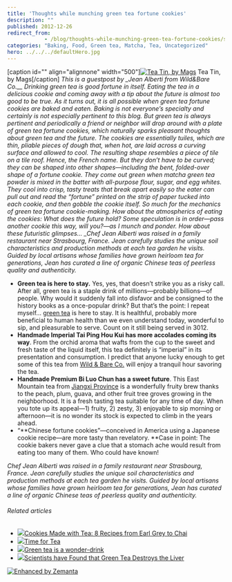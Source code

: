 ```yaml
---
title: 'Thoughts while munching green tea fortune cookies'
description: ""
published: 2012-12-26
redirect_from: 
            - /blog/thoughts-while-munching-green-tea-fortune-cookies/swizec/5776
categories: "Baking, Food, Green tea, Matcha, Tea, Uncategorized"
hero: ../../../defaultHero.jpg
---
```

\[caption id=&quot;&quot; align=&quot;alignnone&quot; width=&quot;500&quot;][![Tea Tin, by Mags](http://farm1.staticflickr.com/3/6930236_ac843de4e1.jpg "Tea Tin, by Mags")](http://www.flickr.com/photos/48889055390@N01/6930236) Tea Tin, by Mags\[/caption] _This is a guestpost by \_Jean Alberti from Wild&amp;Bare Co.\_\_ Drinking green tea is good fortune in itself. Eating the tea in a delicious cookie and coming away with a tip about the future is almost too good to be true. As it turns out, it is all possible when green tea fortune cookies are baked and eaten. Baking is not everyone’s specialty and certainly is not especially pertinent to this blog. But green tea is always pertinent and periodically a friend or neighbor will drop around with a plate of green tea fortune cookies, which naturally sparks pleasant thoughts about green tea and the future. The cookies are essentially tuiles, which are thin, pliable pieces of dough that, when hot, are laid across a curving surface and allowed to cool. The resulting shape resembles a piece of tile on a tile roof. Hence, the French name. But they don’t have to be curved; they can be shaped into other shapes—including the bent, folded-over shape of a fortune cookie. They come out green when matcha green tea powder is mixed in the batter with all-purpose flour, sugar, and egg whites. They cool into crisp, tasty treats that break apart easily so the eater can pull out and read the “fortune” printed on the strip of paper tucked into each cookie, and then gobble the cookie itself. So much for the mechanics of green tea fortune cookie-making. How about the atmospherics of eating the cookies: What does the future hold? Some speculation is in order—pass another cookie this way, will you?—as I munch and ponder. How about these futuristic glimpses… \_Chef Jean Alberti was raised in a family restaurant near Strasbourg, France. Jean carefully studies the unique soil characteristics and production methods at each tea garden he visits. Guided by local artisans whose families have grown heirloom tea for generations, Jean has curated a line of organic Chinese teas of peerless quality and authenticity._

- **Green tea is here to stay.** Yes, yes, that doesn’t strike you as a risky call. After all, green tea is a staple drink of millions—probably billions—of people. Why would it suddenly fall into disfavor and be consigned to the history books as a once-popular drink? But that’s the point: I repeat myself… [green tea](http://wildandbare.com/our-teas/green-tea/) is here to stay. It is healthful, probably more beneficial to human health than we even understand today, wonderful to sip, and pleasurable to serve. Count on it still being served in 3012.
- **Handmade Imperial Tai Ping Hou Kui has more accolades coming its way**. From the orchid aroma that wafts from the cup to the sweet and fresh taste of the liquid itself, this tea definitely is “imperial” in its presentation and consumption. I predict that anyone lucky enough to get some of this tea from [Wild &amp; Bare Co.](http://en.wikipedia.org/wiki/Wild_%26_Bare_Co. "Wild & Bare Co.") will enjoy a tranquil hour savoring the tea.
- **Handmade Premium Bi Luo Chun has a sweet future**. This East Mountain tea from [Jiangxi Province](<http://maps.google.com/maps?ll=27.6333333333,115.766666667&spn=1.0,1.0&q=27.6333333333,115.766666667 (Jiangxi)&t=h> "Jiangxi") is a wonderfully fruity brew thanks to the peach, plum, guava, and other fruit tree groves growing in the neighborhood. It is a fresh tasting tea suitable for any time of day. When you tote up its appeal—1) fruity, 2) zesty, 3) enjoyable to sip morning or afternoon—it is no wonder its stock is expected to climb in the years ahead.
- “**Chinese fortune cookies”—conceived in America using a Japanese cookie recipe—are more tasty than revelatory. **Case in point: The cookie bakers never gave a clue that a stomach ache would result from eating too many of them. Who could have known!

_Chef Jean Alberti was raised in a family restaurant near Strasbourg, France. Jean carefully studies the unique soil characteristics and production methods at each tea garden he visits. Guided by local artisans whose families have grown heirloom tea for generations, Jean has curated a line of organic Chinese teas of peerless quality and authenticity._

###### Related articles

- [![](http://i.zemanta.com/131877606_80_80.jpg)](http://www.thekitchn.com/cookies-made-with-tea-181525)[Cookies Made with Tea: 8 Recipes from Earl Grey to Chai](http://www.thekitchn.com/cookies-made-with-tea-181525)
- [![](http://i.zemanta.com/116482679_80_80.jpg)](http://www.massageenvy.com/blog/time-for-tea)[Time for Tea](http://www.massageenvy.com/blog/time-for-tea)
- [![](http://i.zemanta.com/128375612_80_80.jpg)](http://tracysmith.co.uk/green-tea-wonder-drink/)[Green tea is a wonder-drink](http://tracysmith.co.uk/green-tea-wonder-drink/)
- [![](http://i.zemanta.com/128659189_80_80.jpg)](http://revoseek.com/life-style/scientists-green-tea-destroys-liver/)[Scientists have Found that Green Tea Destroys the Liver](http://revoseek.com/life-style/scientists-green-tea-destroys-liver/)

[![Enhanced by Zemanta](http://img.zemanta.com/zemified_e.png?x-id=c1a6db08-29d3-4295-b8b6-a8490609cc91)](http://www.zemanta.com/?px "Enhanced by Zemanta")
